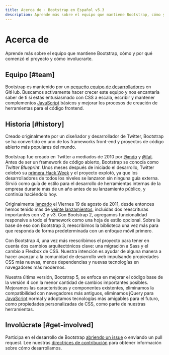 ```yaml
---
title: Acerca de · Bootstrap en Español v5.3
description: Aprende más sobre el equipo que mantiene Bootstrap, cómo y por qué comenzó el proyecto y cómo involucrarte.
---
```


# Acerca de

Aprende más sobre el equipo que mantiene Bootstrap, cómo y por qué comenzó el proyecto y cómo involucrarte.

Equipo [#team]
---------------

Bootstrap es mantenido por un [pequeño equipo de desarrolladores](https://github.com/orgs/twbs/people) en GitHub. Buscamos activamente hacer crecer este equipo y nos encantaría saber de ti si estás entusiasmado con CSS a escala, escribir y mantener complementos [JavaScript](https://esdocu.dev/javascript) básicos y mejorar los procesos de creación de herramientas para el código frontend.

Historia [#history]
--------------------

Creado originalmente por un diseñador y desarrollador de Twitter, Bootstrap se ha convertido en uno de los frameworks front-end y proyectos de código abierto más populares del mundo.

Bootstrap fue creado en Twitter a mediados de 2010 por [@mdo](https://twitter.com/mdo) y [@fat](https://twitter.com/fat). Antes de ser un framework de código abierto, Bootstrap se conocía como _Twitter Blueprint_. Unos meses después de iniciado el desarrollo, Twitter celebró su [primera Hack Week](https://blog.twitter.com/engineering/en_us/a/2010/hack-week) y el proyecto explotó, ya que los desarrolladores de todos los niveles se lanzaron sin ninguna guía externa. Sirvió como guía de estilo para el desarrollo de herramientas internas de la empresa durante más de un año antes de su lanzamiento público, y continúa haciéndolo hoy.

Originalmente [lanzado](https://blog.twitter.com/developer/en_us/a/2011/bootstrap-twitter) el Viernes 19 de agosto de 2011, desde entonces hemos tenido más de [veinte lanzamientos](https://github.com/twbs/bootstrap/releases), incluidas dos reescrituras importantes con v2 y v3. Con Bootstrap 2, agregamos funcionalidad responsive a todo el framework como una hoja de estilo opcional. Sobre la base de eso con Bootstrap 3, reescribimos la biblioteca una vez más para que responda de forma predeterminada con un enfoque móvil primero.

Con Bootstrap 4, una vez más reescribimos el proyecto para tener en cuenta dos cambios arquitectónicos clave: una migración a Sass y el cambio a Flexbox de CSS. Nuestra intención es ayudar de alguna manera a hacer avanzar a la comunidad de desarrollo web impulsando propiedades CSS más nuevas, menos dependencias y nuevas tecnologías en navegadores más modernos.

Nuestra última versión, Bootstrap 5, se enfoca en mejorar el código base de la versión 4 con la menor cantidad de cambios importantes posibles. Mejoramos las características y componentes existentes, eliminamos la compatibilidad con navegadores más antiguos, eliminamos jQuery para [JavaScript](https://esdocu.dev/javascript) normal y adoptamos tecnologías más amigables para el futuro, como propiedades personalizadas de CSS, como parte de nuestras herramientas.

Involúcrate [#get-involved]
----------------------------

Participa en el desarrollo de Bootstrap [abriendo un issue](https://github.com/twbs/bootstrap/issues/new/choose) o enviando un pull request. Lee nuestras [directrices de contribución](https://github.com/twbs/bootstrap/blob/v5.3.2/.github/CONTRIBUTING.md) para obtener información sobre cómo desarrollamos.
